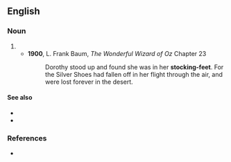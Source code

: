 {{also|stockingfeet}}
==English==

===Noun===
{{head|en|noun form|head=[[stocking]]-[[feet]]}}

# {{plural of|en|stocking-foot}}
#* '''1900''', L. Frank Baum, ''The Wonderful Wizard of Oz'' Chapter 23
#*: Dorothy stood up and found she was in her '''stocking-feet'''. For the Silver Shoes had fallen off in her flight through the air, and were lost forever in the desert.

====See also====
* {{l|en|in one's stockinged feet}}
* {{l|en|stockinged}}

===References===
* {{R:Lexico|in (one's) stocking feet}}